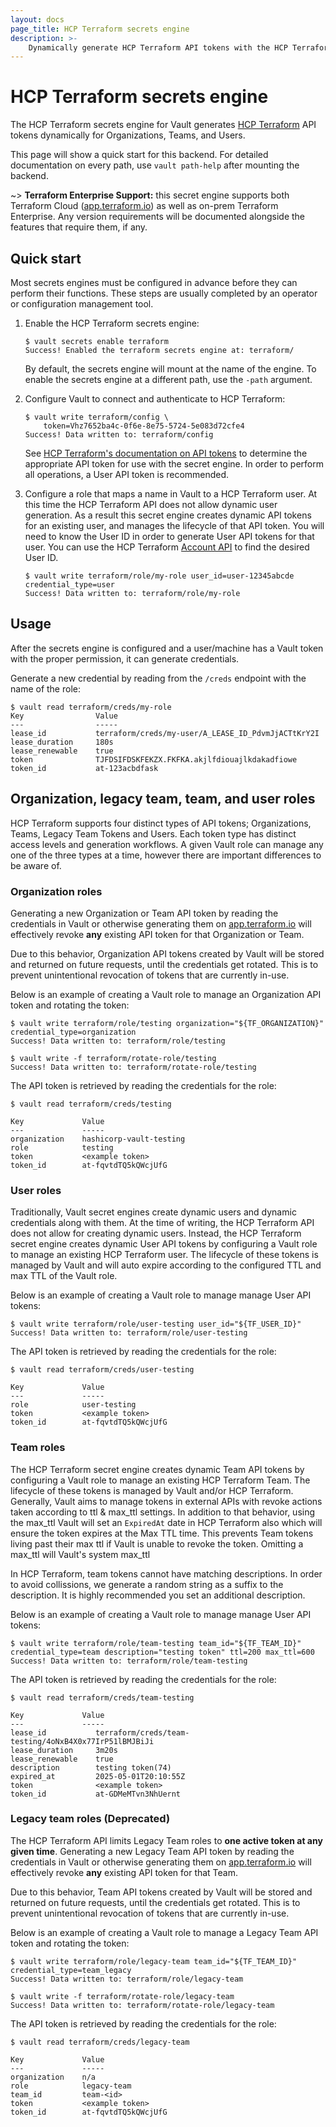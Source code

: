 ```yaml
---
layout: docs
page_title: HCP Terraform secrets engine
description: >-
    Dynamically generate HCP Terraform API tokens with the HCP Terraform secrets engine plugin.
---
```


# HCP Terraform secrets engine

The HCP Terraform secrets engine for Vault generates
[HCP Terraform](https://cloud.hashicorp.com/products/terraform)
API tokens dynamically for Organizations, Teams, and Users.

This page will show a quick start for this backend. For detailed documentation
on every path, use `vault path-help` after mounting the backend.

~> **Terraform Enterprise Support:** this secret engine supports both Terraform
Cloud ([app.terraform.io](https://app.terraform.io/session)) as well as on-prem
Terraform Enterprise. Any version requirements will be documented alongside the
features that require them, if any.

## Quick start

Most secrets engines must be configured in advance before they can perform their
functions. These steps are usually completed by an operator or configuration
management tool.

1.  Enable the HCP Terraform secrets engine:

    ```shell-session
    $ vault secrets enable terraform
    Success! Enabled the terraform secrets engine at: terraform/
    ```

    By default, the secrets engine will mount at the name of the engine. To
    enable the secrets engine at a different path, use the `-path` argument.

2.  Configure Vault to connect and authenticate to HCP Terraform:

    ```shell-session
    $ vault write terraform/config \
        token=Vhz7652ba4c-0f6e-8e75-5724-5e083d72cfe4
    Success! Data written to: terraform/config
    ```

    See [HCP Terraform's documentation on API
    tokens](/terraform/cloud-docs/users-teams-organizations/api-tokens)
    to determine the appropriate API token for use with the secret engine. In
    order to perform all operations, a User API token is recommended.

3.  Configure a role that maps a name in Vault to a HCP Terraform user. At
    this time the HCP Terraform API does not allow dynamic user generation. As
    a result this secret engine creates dynamic API tokens for an existing user,
    and manages the lifecycle of that API token. You will need to know the User
    ID in order to generate User API tokens for that user. You can use the
    HCP Terraform [Account
    API](/terraform/cloud-docs/api-docs/account) to find the
    desired User ID.

    ```shell-session
    $ vault write terraform/role/my-role user_id=user-12345abcde credential_type=user
    Success! Data written to: terraform/role/my-role
    ```

## Usage

After the secrets engine is configured and a user/machine has a Vault token with
the proper permission, it can generate credentials.

Generate a new credential by reading from the `/creds` endpoint with the name
of the role:

```shell-session
$ vault read terraform/creds/my-role
Key                Value
---                -----
lease_id           terraform/creds/my-user/A_LEASE_ID_PdvmJjACTtKrY2I
lease_duration     180s
lease_renewable    true
token              TJFDSIFDSKFEKZX.FKFKA.akjlfdiouajlkdakadfiowe
token_id           at-123acbdfask
```

## Organization, legacy team, team, and user roles

HCP Terraform supports four distinct types of API tokens; Organizations,
Teams, Legacy Team Tokens and Users. Each token type has distinct access levels 
and generation workflows. A given Vault role can manage any one of the 
three types at a time, however there are important differences to be aware of.

### Organization roles

Generating a new Organization or Team API token by reading the credentials in
Vault or otherwise generating them on
[app.terraform.io](https://app.terraform.io/session) will effectively revoke
**any** existing API token for that Organization or Team.

Due to this behavior, Organization API tokens created by Vault will be
stored and returned on future requests, until the credentials get rotated. This
is to prevent unintentional revocation of tokens that are currently in-use.

Below is an example of creating a Vault role to manage an Organization
API token and rotating the token:

```shell-session
$ vault write terraform/role/testing organization="${TF_ORGANIZATION}" credential_type=organization
Success! Data written to: terraform/role/testing

$ vault write -f terraform/rotate-role/testing
Success! Data written to: terraform/rotate-role/testing
```

The API token is retrieved by reading the credentials for the role:

```
$ vault read terraform/creds/testing

Key             Value
---             -----
organization    hashicorp-vault-testing
role            testing
token           <example token>
token_id        at-fqvtdTQ5kQWcjUfG
```

### User roles

Traditionally, Vault secret engines create dynamic users and dynamic credentials
along with them. At the time of writing, the HCP Terraform API does not allow
for creating dynamic users. Instead, the HCP Terraform secret engine creates
dynamic User API tokens by configuring a Vault role to manage an existing
HCP Terraform user. The lifecycle of these tokens is managed by Vault and
will auto expire according to the configured TTL and max TTL of the Vault
role.

Below is an example of creating a Vault role to manage manage User API tokens:

```shell-session
$ vault write terraform/role/user-testing user_id="${TF_USER_ID}"
Success! Data written to: terraform/role/user-testing
```

The API token is retrieved by reading the credentials for the role:

```
$ vault read terraform/creds/user-testing

Key             Value
---             -----
role            user-testing
token           <example token>
token_id        at-fqvtdTQ5kQWcjUfG
```

### Team roles

The HCP Terraform secret engine creates dynamic Team API tokens by 
configuring a Vault role to manage an existing HCP Terraform Team. 
The lifecycle of these tokens is managed by Vault and/or HCP Terraform.
Generally, Vault aims to manage tokens in external APIs with revoke actions
taken according to ttl & max_ttl settings. In addition to that behavior,
using the max_ttl Vault will set an `ExpiredAt` date in HCP Terraform 
also which will ensure the token expires at the Max TTL time. This prevents 
Team tokens living past their max ttl if Vault is unable to revoke the token.
Omitting a max_ttl will Vault's system max_ttl

In HCP Terraform, team tokens cannot have matching descriptions. In order to avoid
collissions, we generate a random string as a suffix to the description. It is
highly recommended you set an additional description.

Below is an example of creating a Vault role to manage manage User API tokens:

```shell-session
$ vault write terraform/role/team-testing team_id="${TF_TEAM_ID}" credential_type=team description="testing token" ttl=200 max_ttl=600
Success! Data written to: terraform/role/team-testing
```

The API token is retrieved by reading the credentials for the role:

```shell-session
$ vault read terraform/creds/team-testing

Key             Value
---             -----
lease_id           terraform/creds/team-testing/4oNxB4X0x77IrP51lBMJBiJi
lease_duration     3m20s
lease_renewable    true
description        testing token(74)
expired_at         2025-05-01T20:10:55Z
token              <example token>
token_id           at-GDMeMTvn3NhUernt
```

### Legacy team roles (Deprecated)

The HCP Terraform API limits Legacy Team roles to **one active
token at any given time**. Generating a new Legacy Team API token by
reading the credentials in Vault or otherwise generating them on
[app.terraform.io](https://app.terraform.io/session) will effectively revoke **any**
existing API token for that Team.

Due to this behavior, Team API tokens created by Vault will be stored and
returned on future requests, until the credentials get rotated. This
is to prevent unintentional revocation of tokens that are currently in-use.

Below is an example of creating a Vault role to manage a Legacy Team API token and
rotating the token:

```shell-session
$ vault write terraform/role/legacy-team team_id="${TF_TEAM_ID}" credential_type=team_legacy
Success! Data written to: terraform/role/legacy-team

$ vault write -f terraform/rotate-role/legacy-team
Success! Data written to: terraform/rotate-role/legacy-team
```

The API token is retrieved by reading the credentials for the role:

```
$ vault read terraform/creds/legacy-team

Key             Value
---             -----
organization    n/a
role            legacy-team
team_id         team-<id>
token           <example token>
token_id        at-fqvtdTQ5kQWcjUfG
```
